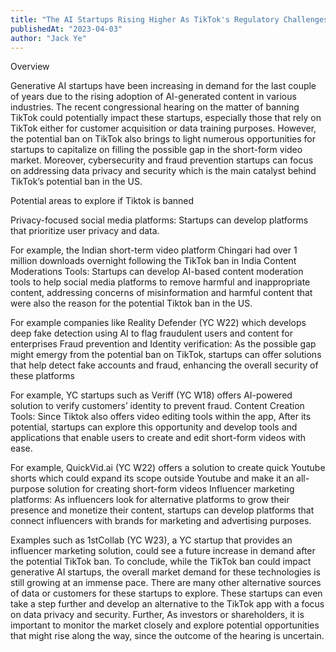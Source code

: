 ```yaml
---
title: "The AI Startups Rising Higher As TikTok's Regulatory Challenges Mount"
publishedAt: "2023-04-03"
author: "Jack Ye"
---
```


Overview

Generative AI startups have been increasing in demand for the last couple of years due to the rising adoption of AI-generated content in various industries. The recent congressional hearing on the matter of banning TikTok could potentially impact these startups, especially those that rely on TikTok either for customer acquisition or data training purposes. However, the potential ban on TikTok also brings to light numerous opportunities for startups to capitalize on filling the possible gap in the short-form video market. Moreover, cybersecurity and fraud prevention startups can focus on addressing data privacy and security which is the main catalyst behind TikTok’s potential ban in the US. 

Potential areas to explore if Tiktok is banned

Privacy-focused social media platforms: Startups can develop platforms that prioritize user privacy and data.

For example, the Indian short-term video platform Chingari had over 1 million downloads overnight following the TikTok ban in India
Content Moderations Tools: Startups can develop AI-based content moderation tools to help social media platforms to remove harmful and inappropriate content, addressing concerns of misinformation and harmful content that were also the reason for the potential Tiktok ban in the US.

For example companies like Reality Defender (YC W22) which develops deep fake detection using AI to flag fraudulent users and content for enterprises
Fraud prevention and Identity verification: As the possible gap might emergy from the potential ban on TikTok, startups can offer solutions that help detect fake accounts and fraud, enhancing the overall security of these platforms

For example, YC startups such as Veriff (YC W18) offers AI-powered solution to verify customers’ identity to prevent fraud.
Content Creation Tools: Since Tiktok also offers video editing tools within the app, After its potential, startups can explore this opportunity and develop tools and applications that enable users to create and edit short-form videos with ease.

For example, QuickVid.ai (YC W22) offers a solution to create quick Youtube shorts which could expand its scope outside Youtube and make it an all-purpose solution for creating short-form videos
Influencer marketing platforms: As influencers look for alternative platforms to grow their presence and monetize their content, startups can develop platforms that connect influencers with brands for marketing and advertising purposes.

Examples such as 1stCollab (YC W23), a YC startup that provides an influencer marketing solution, could see a future increase in demand after the potential TikTok ban.
To conclude, while the TikTok ban could impact generative AI startups, the overall market demand for these technologies is still growing at an immense pace. There are many other alternative sources of data or customers for these startups to explore. These startups can even take a step further and develop an alternative to the TikTok app with a focus on data privacy and security. Further, As investors or shareholders, it is important to monitor the market closely and explore potential opportunities that might rise along the way, since the outcome of the hearing is uncertain.

‍